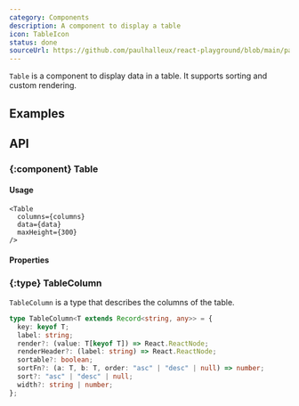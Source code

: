 ```yaml
---
category: Components
description: A component to display a table
icon: TableIcon
status: done
sourceUrl: https://github.com/paulhalleux/react-playground/blob/main/packages/playground/src/components/Table/Table.tsx
---
```


`Table` is a component to display data in a table. It supports sorting and custom rendering.

## Examples

<Example name="Table/SimpleTable" highlight="13-30" />
<Example name="Table/CustomRendering" highlight="25-37" />

## API

### \{:component} Table

#### Usage

```tsx
<Table
  columns={columns}
  data={data}
  maxHeight={300}
/>
```

#### Properties

<Properties component="Table" />

### \{:type} TableColumn

`TableColumn` is a type that describes the columns of the table.

```typescript
type TableColumn<T extends Record<string, any>> = {
  key: keyof T;
  label: string;
  render?: (value: T[keyof T]) => React.ReactNode;
  renderHeader?: (label: string) => React.ReactNode;
  sortable?: boolean;
  sortFn?: (a: T, b: T, order: "asc" | "desc" | null) => number;
  sort?: "asc" | "desc" | null;
  width?: string | number;
};
```